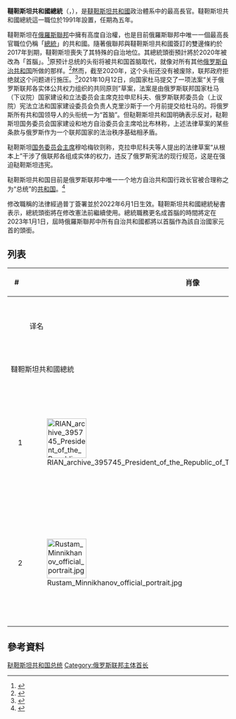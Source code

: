 {{Infobox political post
|post            = 总统
|body            = 鞑靼斯坦共和国
|nativename      =
|insignia        = Standard for Tatarstan.svg
|insigniasize    = 125px
|insigniacaption = 鞑靼斯坦共和国总统旗帜
|department      =
|image           = Rustam Minnikhanov official portrait.jpg
|imagesize       = 
|alt             = 
|incumbent       = [[鲁斯塔姆·努尔加利耶维奇·明尼哈诺夫|鲁斯塔姆·明尼哈诺夫]]
|incumbentsince  = 2010年3月25日
|residence       = 俄羅斯[[韃靼斯坦共和國|韃靼斯坦共和國]][[喀山|喀山]][[喀山克里姆林宫|克里姆林宫]]總統府
|nominator       = 
|nominatorpost   =
|appointer       = [[直接選舉|直接選舉]]
|appointerpost   = 
|inaugural       = [[明季梅尔·沙里波维奇·沙伊米耶夫|明季梅尔·沙伊米耶夫]]
|formation       = 1991年6月12日 
|last            =
|abolished       =
|succession      = 
|salary          = 
|website         = 
}}
'''韃靼斯坦共和國總統'''（{{lang-ru|Президент Республики Татарстан}}，{{lang-tt|Татарстан Республикасы Президенты}}），是[[韃靼斯坦共和國|韃靼斯坦共和國]]政治體系中的最高長官。韃靼斯坦共和國總統這一職位於1991年設置，任期為五年。

韃靼斯坦在[[俄羅斯聯邦|俄羅斯聯邦]]中擁有高度自治權，也是目前俄羅斯聯邦中唯一一個最高長官職位仍稱「[[總統|總統]]」的共和國。隨著俄聯邦與韃靼斯坦共和國簽訂的雙邊條約於2017年到期，韃靼斯坦喪失了其特殊的自治地位。其總統頭銜預計將於2020年被改為「首腦」。<ref>{{Cite news|url=https://www.bbc.com/russian/features-40904692|title=Кремль не продлит договор с Татарстаном. Изменит ли это что-то?|last=Козлов|first=Петр|date=2017-08-11|work=BBC|access-date=2018-11-06|language=ru|archive-date=2021-05-11|archive-url=https://web.archive.org/web/20210511142532/https://www.bbc.com/russian/features-40904692|dead-url=no}}</ref>原预计总统的头衔将被共和国首脑取代，就像对所有其他[[俄罗斯自治共和国|俄罗斯自治共和国]]所做的那样。<ref>{{Cite news|url=https://www.bbc.com/russian/features-40904692|title=The Kremlin will not extend the agreement with Tatarstan. Will it change something?|last=Kozlov|first=Peter|date=2017-08-11|work=BBC|access-date=2018-11-06|language=ru|archive-date=2021-05-11|archive-url=https://web.archive.org/web/20210511142532/https://www.bbc.com/russian/features-40904692|dead-url=no}}</ref>然而，截至2020年，这个头衔还没有被废除，联邦政府拒绝就这个问题进行施压。<ref>{{Cite news|date=29 December 2020|title=Tatarstan does not want to give up the presidential post|language=ru|work=Kommersant|url=https://www.kommersant.ru/doc/4636481|access-date=10 September 2021|archive-date=2021-10-19|archive-url=https://web.archive.org/web/20211019035324/https://www.kommersant.ru/doc/4636481|dead-url=no}}</ref>2021年10月12日，向国家杜马提交了一项法案“关于俄罗斯联邦各实体公共权力组织的共同原则”草案，法案是由俄罗斯联邦国家杜马（下议院）国家建设和立法委员会主席克拉申尼科夫、俄罗斯联邦委员会（上议院）宪法立法和国家建设委员会负责人克里沙斯于一个月前提交给杜马的。将俄罗斯所有共和国领导人的头衔统一为“首脑”。但鞑靼斯坦共和国明确表示反对，鞑靼斯坦国务委员会国家建设和地方自治委员会主席哈比布林称，上述法律草案的某些条款与俄罗斯作为一个联邦国家的法治秩序基础相矛盾。

鞑靼斯坦[[国务委员会主席|国务委员会主席]]穆哈梅钦则称，克拉申尼科夫等人提出的法律草案“从根本上”干涉了俄联邦各组成实体的权力，违反了俄罗斯宪法的现行规范，这是在强迫鞑靼斯坦违宪。

鞑靼斯坦共和国目前是俄罗斯联邦中唯一一个地方自治共和国行政长官被合理称之为“总统”的[[俄罗斯自治共和国|共和国]]。<ref>{{Cite web|last=Coalson|first=Robert|date=19 October 2021|title=Putin's Power Play? Tatarstan Activists Say Loss Of 'President' Title Would Be An Existential Blow|url=https://www.rferl.org/a/russia-tatarstan-president-federalism/31519341.html|access-date=20 October 2021|website=Radio Free Europe/Radio Liberty|archive-date=2022-02-12|archive-url=https://web.archive.org/web/20220212102310/https://www.rferl.org/a/russia-tatarstan-president-federalism/31519341.html|dead-url=no}}</ref>

修改職稱的法律經過普丁簽署並於2022年6月1日生效。韃靼斯坦共和國總統秘書表示，總統頭銜將在修改憲法前繼續使用。總統職務更名成首腦的時間將定在2023年1月1日，屆時俄羅斯聯邦中所有自治共和國都將以首腦作為該自治國家元首的頭銜。

== 列表 ==
{| class="wikitable" style="margin-bottom: 10px;"
|-
! colspan="2" width=30|#
! rowspan="2"|肖像 
! colspan="2"|姓名
! colspan="2"|任期
! rowspan="2"|政党
|-
!
!
! 译名
! 俄语原文
! 就职 
! 离职 
|-
! colspan=8 |韃靼斯坦共和國總統
|-
! style="background:{{Party meta/color/統一俄羅斯黨}};"|
| 1
| [[File:RIAN_archive_395745_President_of_the_Republic_of_Tatarstan_Mintimer_Shaimiyev.jpg|90px]]
| [[明季梅尔·沙里波维奇·沙伊米耶夫|明季梅尔·沙伊米耶夫]]
| {{lang|ru|Минтимер Шаймиев}}
| 1991年6月12日
| 2010年3月25日
| [[统一俄罗斯|统一俄罗斯]]
|-
! style="background:{{Party meta/color/統一俄羅斯黨}};"|
| 2
| [[File:Rustam_Minnikhanov_official_portrait.jpg|90px]]
| [[鲁斯塔姆·努尔加利耶维奇·明尼哈诺夫|鲁斯塔姆·明尼哈诺夫]]
| {{lang|ru|Рустам Минниханов}}
| 2010年3月25日
| ''现任''
| [[统一俄罗斯|统一俄罗斯]]
|-
|}

== 參考資料 ==
{{reflist}}

{{俄罗斯联邦主体首长}}
{{鞑靼斯坦共和国总统}}
[[Category:鞑靼斯坦共和国总统|]]
[[Category:俄罗斯联邦主体首长|Category:俄罗斯联邦主体首长]]